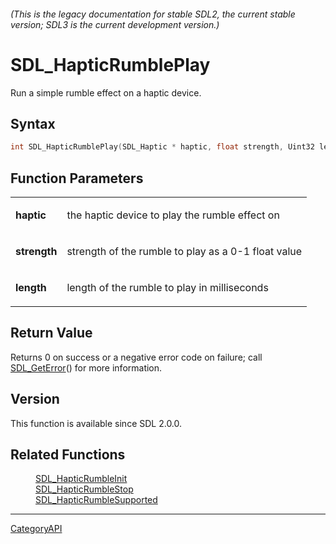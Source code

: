 ====== (This is the legacy documentation for stable SDL2, the current stable version; SDL3 is the current development version.) ======
= SDL_HapticRumblePlay =

Run a simple rumble effect on a haptic device.

== Syntax ==

<syntaxhighlight lang='c'>
int SDL_HapticRumblePlay(SDL_Haptic * haptic, float strength, Uint32 length );
</syntaxhighlight>

== Function Parameters ==

{|
|'''haptic'''
|the haptic device to play the rumble effect on
|-
|'''strength'''
|strength of the rumble to play as a 0-1 float value
|-
|'''length'''
|length of the rumble to play in milliseconds
|}

== Return Value ==

Returns 0 on success or a negative error code on failure; call
[[SDL_GetError]]() for more information.

== Version ==

This function is available since SDL 2.0.0.

== Related Functions ==

:[[SDL_HapticRumbleInit]]
:[[SDL_HapticRumbleStop]]
:[[SDL_HapticRumbleSupported]]

----
[[CategoryAPI]]


